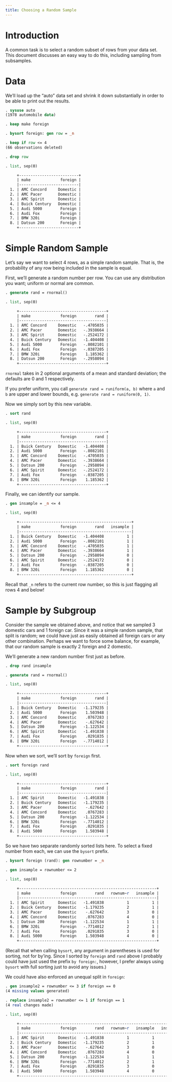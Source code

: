 ```yaml
---
title: Choosing a Random Sample
---
```


# Introduction

A common task is to select a random subset of rows from your data set. This
document discusses an easy way to do this, including sampling from subsamples.

# Data

We'll load up the "auto" data set and shrink it down substantially in order to
be able to print out the results.

```stata
. sysuse auto
(1978 automobile data)

. keep make foreign

. bysort foreign: gen row = _n

. keep if row <= 4
(66 observations deleted)

. drop row

. list, sep(0)

     +--------------------------+
     | make             foreign |
     |--------------------------|
  1. | AMC Concord     Domestic |
  2. | AMC Pacer       Domestic |
  3. | AMC Spirit      Domestic |
  4. | Buick Century   Domestic |
  5. | Audi 5000        Foreign |
  6. | Audi Fox         Foreign |
  7. | BMW 320i         Foreign |
  8. | Datsun 200       Foreign |
     +--------------------------+

```

# Simple Random Sample

Let's say we want to select 4 rows, as a simple random sample. That is, the
probability of any row being included in the sample is equal.

First, we'll generate a random number per row. You can use any distribution you
want; uniform or normal are common.


```stata
. generate rand = rnormal()

. list, sep(0)

     +--------------------------------------+
     | make             foreign        rand |
     |--------------------------------------|
  1. | AMC Concord     Domestic   -.4705035 |
  2. | AMC Pacer       Domestic   -.3938664 |
  3. | AMC Spirit      Domestic   -.2524172 |
  4. | Buick Century   Domestic   -1.404408 |
  5. | Audi 5000        Foreign   -.8082101 |
  6. | Audi Fox         Foreign   -.0387205 |
  7. | BMW 320i         Foreign    1.185362 |
  8. | Datsun 200       Foreign   -.2958094 |
     +--------------------------------------+

```

`rnormal` takes in 2 optional arguments of a mean and standard deviation; the
defaults are 0 and 1 respectively.

If you prefer uniform, you call `generate rand = runiform(a, b)` where `a` and
`b` are upper and lower bounds, e.g. `generate rand = runiform(0, 1)`.

Now we simply sort by this new variable.

```stata
. sort rand

. list, sep(0)

     +--------------------------------------+
     | make             foreign        rand |
     |--------------------------------------|
  1. | Buick Century   Domestic   -1.404408 |
  2. | Audi 5000        Foreign   -.8082101 |
  3. | AMC Concord     Domestic   -.4705035 |
  4. | AMC Pacer       Domestic   -.3938664 |
  5. | Datsun 200       Foreign   -.2958094 |
  6. | AMC Spirit      Domestic   -.2524172 |
  7. | Audi Fox         Foreign   -.0387205 |
  8. | BMW 320i         Foreign    1.185362 |
     +--------------------------------------+

```

Finally, we can identify our sample.

```stata
. gen insample = _n <= 4

. list, sep(0)

     +-------------------------------------------------+
     | make             foreign        rand   insample |
     |-------------------------------------------------|
  1. | Buick Century   Domestic   -1.404408          1 |
  2. | Audi 5000        Foreign   -.8082101          1 |
  3. | AMC Concord     Domestic   -.4705035          1 |
  4. | AMC Pacer       Domestic   -.3938664          1 |
  5. | Datsun 200       Foreign   -.2958094          0 |
  6. | AMC Spirit      Domestic   -.2524172          0 |
  7. | Audi Fox         Foreign   -.0387205          0 |
  8. | BMW 320i         Foreign    1.185362          0 |
     +-------------------------------------------------+

```

Recall that `_n` refers to the current row number, so this is just flagging all
rows 4 and below!

# Sample by Subgroup

Consider the sample we obtained above, and notice that we sampled 3 domestic
cars and 1 foreign car. Since it was a simple random sample, that split is
random; we could have just as easily obtained all foreign cars or any other
combination. Perhaps we want to force some balance, for example, that our random
sample is exactly 2 foreign and 2 domestic.

We'll generate a new random number first just as before.

```stata
. drop rand insample

. generate rand = rnormal()

. list, sep(0)

     +--------------------------------------+
     | make             foreign        rand |
     |--------------------------------------|
  1. | Buick Century   Domestic   -1.179235 |
  2. | Audi 5000        Foreign    1.503948 |
  3. | AMC Concord     Domestic    .0767283 |
  4. | AMC Pacer       Domestic    -.627642 |
  5. | Datsun 200       Foreign   -1.122534 |
  6. | AMC Spirit      Domestic   -1.491838 |
  7. | Audi Fox         Foreign    .0291835 |
  8. | BMW 320i         Foreign   -.7714012 |
     +--------------------------------------+

```

Now when we sort, we'll sort by `foreign` first.

```stata
. sort foreign rand

. list, sep(0)

     +--------------------------------------+
     | make             foreign        rand |
     |--------------------------------------|
  1. | AMC Spirit      Domestic   -1.491838 |
  2. | Buick Century   Domestic   -1.179235 |
  3. | AMC Pacer       Domestic    -.627642 |
  4. | AMC Concord     Domestic    .0767283 |
  5. | Datsun 200       Foreign   -1.122534 |
  6. | BMW 320i         Foreign   -.7714012 |
  7. | Audi Fox         Foreign    .0291835 |
  8. | Audi 5000        Foreign    1.503948 |
     +--------------------------------------+

```

So we have two separate randomly sorted lists here. To select a fixed number
from each, we can use the `bysort` prefix.

```stata
. bysort foreign (rand): gen rownumber = _n

. gen insample = rownumber <= 2

. list, sep(0)

     +------------------------------------------------------------+
     | make             foreign        rand   rownum~r   insample |
     |------------------------------------------------------------|
  1. | AMC Spirit      Domestic   -1.491838          1          1 |
  2. | Buick Century   Domestic   -1.179235          2          1 |
  3. | AMC Pacer       Domestic    -.627642          3          0 |
  4. | AMC Concord     Domestic    .0767283          4          0 |
  5. | Datsun 200       Foreign   -1.122534          1          1 |
  6. | BMW 320i         Foreign   -.7714012          2          1 |
  7. | Audi Fox         Foreign    .0291835          3          0 |
  8. | Audi 5000        Foreign    1.503948          4          0 |
     +------------------------------------------------------------+

```

(Recall that when calling `bysort`, any argument in parentheses is used for
sorting, not for by'ing. Since I sorted by `foreign` and `rand` above I probably
could have just used the prefix `by foreign:`, however, I prefer always using
`bysort` with full sorting just to avoid any issues.)

We could have also enforced an unequal split in `foreign`:

```stata
. gen insample2 = rownumber <= 3 if foreign == 0
(4 missing values generated)

. replace insample2 = rownumber <= 1 if foreign == 1
(4 real changes made)

. list, sep(0)

     +-----------------------------------------------------------------------+
     | make             foreign        rand   rownum~r   insample   insamp~2 |
     |-----------------------------------------------------------------------|
  1. | AMC Spirit      Domestic   -1.491838          1          1          1 |
  2. | Buick Century   Domestic   -1.179235          2          1          1 |
  3. | AMC Pacer       Domestic    -.627642          3          0          1 |
  4. | AMC Concord     Domestic    .0767283          4          0          0 |
  5. | Datsun 200       Foreign   -1.122534          1          1          1 |
  6. | BMW 320i         Foreign   -.7714012          2          1          0 |
  7. | Audi Fox         Foreign    .0291835          3          0          0 |
  8. | Audi 5000        Foreign    1.503948          4          0          0 |
     +-----------------------------------------------------------------------+

```
